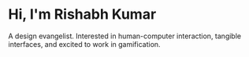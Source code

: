 # Hi, I'm Rishabh Kumar

A design evangelist. Interested in human-computer interaction, tangible interfaces, and excited to work in gamification.
